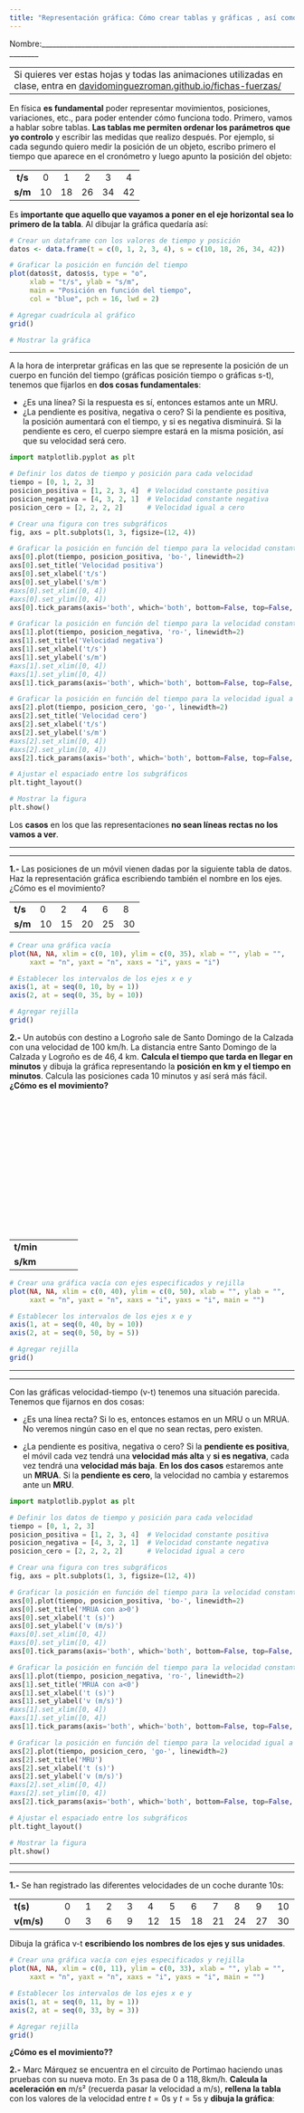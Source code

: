 ```yaml
---
title: "Representación gráfica: Cómo crear tablas y gráficas , así como entenderlas"
---
```


Nombre:\_\_\_\_\_\_\_\_\_\_\_\_\_\_\_\_\_\_\_\_\_\_\_\_\_\_\_\_\_\_\_\_\_\_\_\_\_\_\_\_\_\_\_\_\_\_\_\_\_\_\_\_\_\_\_\_\_\_\_\_\_\_\_\_\_\_\_\_\_\_\_\_\_\_\_\_\_\_

------------------------------------------------------------------------
Si quieres ver estas hojas y todas las animaciones utilizadas en clase, entra en [davidominguezroman.github.io/fichas-fuerzas/](davidominguezroman.github.io/fichas-fuerzas/)

------------------------------------------------------------------------

En física **es fundamental** poder representar movimientos, posiciones, variaciones, etc., para poder entender cómo funciona todo. Primero, vamos a hablar sobre tablas. **Las tablas me permiten ordenar los parámetros que yo controlo** y escribir las medidas que realizo después. Por ejemplo, si cada segundo quiero medir la posición de un objeto, escribo primero el tiempo que aparece en el cronómetro y luego apunto la posición del objeto:

|         |     |     |     |     |     |
|:-------:|:---:|:---:|:---:|:---:|:---:|
| **t/s** |  0  |  1  |  2  |  3  |  4  |
| **s/m** | 10  | 18  | 26  | 34  | 42  |

Es **importante que aquello que vayamos a poner en el eje horizontal sea lo primero de la tabla**. Al dibujar la gráfica quedaría así:

```r
# Crear un dataframe con los valores de tiempo y posición
datos <- data.frame(t = c(0, 1, 2, 3, 4), s = c(10, 18, 26, 34, 42))

# Graficar la posición en función del tiempo
plot(datos$t, datos$s, type = "o", 
     xlab = "t/s", ylab = "s/m", 
     main = "Posición en función del tiempo",
     col = "blue", pch = 16, lwd = 2)

# Agregar cuadrícula al gráfico
grid()

# Mostrar la gráfica

```

------------------------------------------------------------------------

A la hora de interpretar gráficas en las que se represente la posición de un cuerpo en función del tiempo (gráficas posición tiempo o gráficas s-t), tenemos que fijarlos en **dos cosas fundamentales**:

-   ¿Es una línea? Si la respuesta es sí, entonces estamos ante un MRU.
-   ¿La pendiente es positiva, negativa o cero? Si la pendiente es positiva, la posición aumentará con el tiempo, y si es negativa disminuirá. Si la pendiente es cero, el cuerpo siempre estará en la misma posición, así que su velocidad será cero.

```python
import matplotlib.pyplot as plt

# Definir los datos de tiempo y posición para cada velocidad
tiempo = [0, 1, 2, 3]
posicion_positiva = [1, 2, 3, 4]  # Velocidad constante positiva
posicion_negativa = [4, 3, 2, 1]  # Velocidad constante negativa
posicion_cero = [2, 2, 2, 2]      # Velocidad igual a cero

# Crear una figura con tres subgráficos
fig, axs = plt.subplots(1, 3, figsize=(12, 4))

# Graficar la posición en función del tiempo para la velocidad constante positiva
axs[0].plot(tiempo, posicion_positiva, 'bo-', linewidth=2)
axs[0].set_title('Velocidad positiva')
axs[0].set_xlabel('t/s')
axs[0].set_ylabel('s/m')
#axs[0].set_xlim([0, 4])
#axs[0].set_ylim([0, 4])
axs[0].tick_params(axis='both', which='both', bottom=False, top=False, left=False, right=False)

# Graficar la posición en función del tiempo para la velocidad constante negativa
axs[1].plot(tiempo, posicion_negativa, 'ro-', linewidth=2)
axs[1].set_title('Velocidad negativa')
axs[1].set_xlabel('t/s')
axs[1].set_ylabel('s/m')
#axs[1].set_xlim([0, 4])
#axs[1].set_ylim([0, 4])
axs[1].tick_params(axis='both', which='both', bottom=False, top=False, left=False, right=False)

# Graficar la posición en función del tiempo para la velocidad igual a cero
axs[2].plot(tiempo, posicion_cero, 'go-', linewidth=2)
axs[2].set_title('Velocidad cero')
axs[2].set_xlabel('t/s')
axs[2].set_ylabel('s/m')
#axs[2].set_xlim([0, 4])
#axs[2].set_ylim([0, 4])
axs[2].tick_params(axis='both', which='both', bottom=False, top=False, left=False, right=False)

# Ajustar el espaciado entre los subgráficos
plt.tight_layout()

# Mostrar la figura
plt.show()

```

Los **casos** en los que las representaciones **no sean líneas rectas no los vamos a ver**.

------------------------------------------------------------------------

------------------------------------------------------------------------

**1.-** Las posiciones de un móvil vienen dadas por la siguiente tabla de datos. Haz la representación gráfica escribiendo también el nombre en los ejes. ¿Cómo es el movimiento?

|         |     |     |     |     |     |
|---------|-----|-----|-----|-----|-----|
| **t/s** | 0   | 2   | 4   | 6   | 8   |
| **s/m** | 10  | 15  | 20  | 25  | 30  |

```R
# Crear una gráfica vacía
plot(NA, NA, xlim = c(0, 10), ylim = c(0, 35), xlab = "", ylab = "", 
     xaxt = "n", yaxt = "n", xaxs = "i", yaxs = "i")

# Establecer los intervalos de los ejes x e y
axis(1, at = seq(0, 10, by = 1))
axis(2, at = seq(0, 35, by = 10))

# Agregar rejilla
grid()

```

**2.-** Un autobús con destino a Logroño sale de Santo Domingo de la Calzada con una velocidad de $100 \text{ km}/\text{h}$. La distancia entre Santo Domingo de la Calzada y Logroño es de $46,4\text{ km}$. **Calcula el tiempo que tarda en llegar en minutos** y dibuja la gráfica representando la **posición en km y el tiempo en minutos**. Calcula las posiciones cada 10 minutos y así será más fácil. **¿Cómo es el movimiento?**

<br>

<br>

<br>

<br>

<br>

<br>

<br>

<br>

|           |     |     |     |     |
|-----------|-----|-----|-----|-----|
| **t/min** |     |     |     |     |
| **s/km**  |     |     |     |     |

```r
# Crear una gráfica vacía con ejes especificados y rejilla
plot(NA, NA, xlim = c(0, 40), ylim = c(0, 50), xlab = "", ylab = "",
     xaxt = "n", yaxt = "n", xaxs = "i", yaxs = "i", main = "")

# Establecer los intervalos de los ejes x e y
axis(1, at = seq(0, 40, by = 10))
axis(2, at = seq(0, 50, by = 5))

# Agregar rejilla
grid()

```

------------------------------------------------------------------------

------------------------------------------------------------------------

Con las gráficas velocidad-tiempo (v-t) tenemos una situación parecida. Tenemos que fijarnos en dos cosas:

-   ¿Es una línea recta? Si lo es, entonces estamos en un MRU o un MRUA. No veremos ningún caso en el que no sean rectas, pero existen.

-   ¿La pendiente es positiva, negativa o cero? Si la **pendiente es positiva**, el móvil cada vez tendrá una **velocidad más alta** y **si es negativa**, cada vez tendrá una **velocidad más baja**. **En los dos casos** estaremos ante un **MRUA**. Si la **pendiente es cero**, la velocidad no cambia y estaremos ante un **MRU**.

```python
import matplotlib.pyplot as plt

# Definir los datos de tiempo y posición para cada velocidad
tiempo = [0, 1, 2, 3]
posicion_positiva = [1, 2, 3, 4]  # Velocidad constante positiva
posicion_negativa = [4, 3, 2, 1]  # Velocidad constante negativa
posicion_cero = [2, 2, 2, 2]      # Velocidad igual a cero

# Crear una figura con tres subgráficos
fig, axs = plt.subplots(1, 3, figsize=(12, 4))

# Graficar la posición en función del tiempo para la velocidad constante positiva
axs[0].plot(tiempo, posicion_positiva, 'bo-', linewidth=2)
axs[0].set_title('MRUA con a>0')
axs[0].set_xlabel('t (s)')
axs[0].set_ylabel('v (m/s)')
#axs[0].set_xlim([0, 4])
#axs[0].set_ylim([0, 4])
axs[0].tick_params(axis='both', which='both', bottom=False, top=False, left=False, right=False)

# Graficar la posición en función del tiempo para la velocidad constante negativa
axs[1].plot(tiempo, posicion_negativa, 'ro-', linewidth=2)
axs[1].set_title('MRUA con a<0')
axs[1].set_xlabel('t (s)')
axs[1].set_ylabel('v (m/s)')
#axs[1].set_xlim([0, 4])
#axs[1].set_ylim([0, 4])
axs[1].tick_params(axis='both', which='both', bottom=False, top=False, left=False, right=False)

# Graficar la posición en función del tiempo para la velocidad igual a cero
axs[2].plot(tiempo, posicion_cero, 'go-', linewidth=2)
axs[2].set_title('MRU')
axs[2].set_xlabel('t (s)')
axs[2].set_ylabel('v (m/s)')
#axs[2].set_xlim([0, 4])
#axs[2].set_ylim([0, 4])
axs[2].tick_params(axis='both', which='both', bottom=False, top=False, left=False, right=False)

# Ajustar el espaciado entre los subgráficos
plt.tight_layout()

# Mostrar la figura
plt.show()

```

------------------------------------------------------------------------

------------------------------------------------------------------------

**1.-** Se han registrado las diferentes velocidades de un coche durante $10\text{s}$:

|            |     |     |     |     |     |     |     |     |     |     |     |
|------------|-----|-----|-----|-----|-----|-----|-----|-----|-----|-----|-----|
| **t(s)**   | 0   | 1   | 2   | 3   | 4   | 5   | 6   | 7   | 8   | 9   | 10  |
| **v(m/s)** | 0   | 3   | 6   | 9   | 12  | 15  | 18  | 21  | 24  | 27  | 30  |

Dibuja la gráfica v-t **escribiendo los nombres de los ejes y sus unidades**.

```r
# Crear una gráfica vacía con ejes especificados y rejilla
plot(NA, NA, xlim = c(0, 11), ylim = c(0, 33), xlab = "", ylab = "",
     xaxt = "n", yaxt = "n", xaxs = "i", yaxs = "i", main = "")

# Establecer los intervalos de los ejes x e y
axis(1, at = seq(0, 11, by = 1))
axis(2, at = seq(0, 33, by = 3))

# Agregar rejilla
grid()

```

**¿Cómo es el movimiento??**
<br>

**2.-** Marc Márquez se encuentra en el circuito de Portimao haciendo unas pruebas con su nueva moto. En $3\text{s}$ pasa de $0$ a $118,8\text{km}/\text{h}$. **Calcula la aceleración en** $\text{m}/\text{s}²$ (recuerda pasar la velocidad a m/s), **rellena la tabla** con los valores de la velocidad entre $t=0\text{s}$ y $t=5\text{s}$ y **dibuja la gráfica**:

<br>

<br>

<br>

<br>

<br>

<br>

<br>

<br>

|             |     |     |     |     |     |     |
|-------------|-----|-----|-----|-----|-----|-----|
| **t (s)**   |     |     |     |     |     |     |
| **v (m/s)** |     |     |     |     |     |     |

```r
# Crear una gráfica vacía con ejes especificados y rejilla
plot(NA, NA, xlim = c(0, 6), ylim = c(0, 56), xlab = "", ylab = "",
     xaxt = "n", yaxt = "n", xaxs = "i", yaxs = "i", main = "")

# Establecer los intervalos de los ejes x e y
axis(1, at = seq(0, 6, by = 1))
axis(2, at = seq(0, 56, by = 11))

# Agregar rejilla
grid()

```